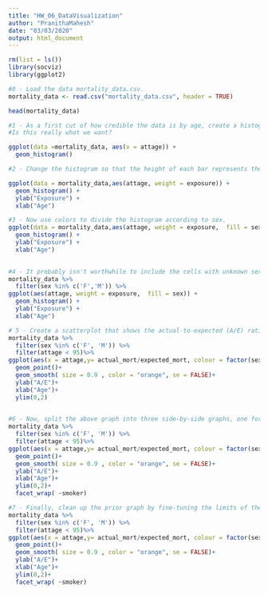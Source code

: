 ---
title: "HW_06_DataVisualization"
author: "PranithaMahesh"
date: "03/03/2020"
output: html_document
---


```{r}
rm(list = ls())
library(socviz)
library(ggplot2)
```

```{r}
#0 - Load the data mortality_data.csv.
mortality_data <- read.csv("mortality_data.csv", header = TRUE)

head(mortality_data)
```

```{r}
#1 - As a first cut of how credible the data is by age, create a histogram that shows how many rows of data we have for each attained age.
#Is this really what we want?

ggplot(data =mortality_data, aes(x = attage)) + 
  geom_histogram()
```


```{r}
#2 - Change the histogram so that the height of each bar represents the sum of the exposures in #that bin. Add a y-axis label to clarify that this is what the graph depicts.

ggplot(data = mortality_data,aes(attage, weight = exposure)) + 
  geom_histogram() +
  ylab("Exposure") +
  xlab("Age")

```

```{r}
#3 - Now use colors to divide the histogram according to sex.
ggplot(data = mortality_data,aes(attage, weight = exposure,  fill = sex)) + 
  geom_histogram() +
  ylab("Exposure") +
  xlab("Age")
  
```


```{r}
#4 - It probably isn't worthwhile to include the cells with unknown sex. Repeat the above, but only with the subset of data for which sex is known.
mortality_data %>% 
  filter(sex %in% c('F','M')) %>% 
ggplot(aes(attage, weight = exposure,  fill = sex)) + 
  geom_histogram() +
  ylab("Exposure") +
  xlab("Age")
```


```{r}
# 5 - Create a scatterplot that shows the actual-to-expected (A/E) ratio for each cell (hint: the A/E ratio is the actual rate mortality rate divided by the expected mortality rate. This ratio can be calculated for each row and included in the graph by simply setting the y aesthetic equal to the ratio, i.e. "y = actual_mort/expected_mort"). Have the two sexes be two different colors, and add two trend lines, one associated with each sex. In the scatterplot, exclude the data beyond age 95 and adjust the y-axis to show the range of 0-2, which is what intests us the most.
mortality_data %>% 
  filter(sex %in% c('F', 'M')) %>% 
  filter(attage < 95)%>%
ggplot(aes(x = attage,y= actual_mort/expected_mort, colour = factor(sex) )) +
  geom_point()+
  geom_smooth( size = 0.9 , color = "orange", se = FALSE)+
  ylab("A/E")+
  xlab("Age")+
  ylim(0,2)
 
```


```{r}
#6 - Now, split the above graph into three side-by-side graphs, one for each of the three smoking categories.
mortality_data %>% 
  filter(sex %in% c('F', 'M')) %>% 
  filter(attage < 95)%>%
ggplot(aes(x = attage,y= actual_mort/expected_mort, colour = factor(sex))) +
  geom_point()+
  geom_smooth( size = 0.9 , color = "orange", se = FALSE)+
  ylab("A/E")+
  xlab("Age")+
  ylim(0,2)+
  facet_wrap( ~smoker)
```


```{r}
#7 - Finally, clean up the prior graph by fine-tuning the limits of the graph and adding labels.
mortality_data %>% 
  filter(sex %in% c('F', 'M')) %>% 
  filter(attage < 95)%>%
ggplot(aes(x = attage,y= actual_mort/expected_mort, colour = factor(sex), shape = factor(sex))) +
  geom_point()+
  geom_smooth( size = 0.9 , color = "orange", se = FALSE)+
  ylab("A/E")+
  xlab("Age")+
  ylim(0,2)+
  facet_wrap( ~smoker)
```

